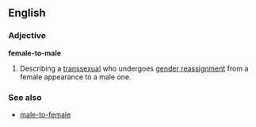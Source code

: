 ==English==
===Adjective===
'''female-to-male'''

#Describing a [[transsexual]] who undergoes [[gender reassignment]] from a female appearance to a male one.

===See also===
*[[male-to-female]]